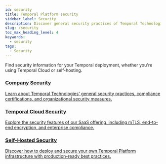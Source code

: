 ```yaml
---
id: security
title: Temporal Platform security
sidebar_label: Security
description: Discover general security practices of Temporal Technologies, SaaS security with Temporal Cloud, and how to self-host a secure Temporal Platform on our security pages.
slug: /security
toc_max_heading_level: 4
keywords:
  - security
tags:
  - Security
---
```


Find security information for your Temporal deployment, whether you're using Temporal Cloud or self-hosting.

<div className="pattern-grid">
  <a href="https://trust.temporal.io" className="pattern-card">
    <div className="pattern-content">
      <h3>Company Security</h3>
      <p>Learn about Temporal Technologies' general security practices, compliance certifications, and organizational security measures.</p>
    </div>
  </a>

<a href="/cloud/security" className="pattern-card">
    <div className="pattern-content">
      <h3>Temporal Cloud Security</h3>
      <p>Explore the security features of our SaaS offering, including mTLS, end-to-end encryption, and enterprise compliance.</p>
    </div>
  </a>

<a href="/self-hosted-guide/security" className="pattern-card">
    <div className="pattern-content">
      <h3>Self-Hosted Security</h3>
      <p>Discover how to deploy and secure your own Temporal Platform infrastructure with production-ready best practices.</p>
    </div>
  </a>
</div>

<style jsx>{`
  .security-cards-container {
    margin: 2rem 0;
  }

  .security-cards-grid {
    display: grid;
    grid-template-columns: repeat(auto-fit, minmax(300px, 1fr));
    gap: 2rem;
    margin-top: 2rem;
  }

  .security-card {
    background: linear-gradient(135deg, #ffffff 0%, #fafbfc 100%);
    border: 1px solid #e1e8ed;
    border-radius: 12px;
    padding: 2rem;
    transition: all 0.3s ease;
    box-shadow: 0 2px 8px rgba(0, 0, 0, 0.04);
    position: relative;
    overflow: hidden;
  }

  .security-card::before {
    content: '';
    position: absolute;
    top: 0;
    left: 0;
    right: 0;
    height: 4px;
    background: linear-gradient(90deg, #444ce7 0%, #b664ff 100%);
  }

  .security-card:hover {
    transform: translateY(-4px);
    box-shadow: 0 8px 24px rgba(68, 76, 231, 0.12);
    border-color: #444ce7;
  }

  .security-card-header h3 {
    margin: 0 0 0.5rem 0;
    font-size: 1.375rem;
    font-weight: 600;
    color: #1a1b23;
    line-height: 1.3;
  }

  .security-card-divider {
    width: 40px;
    height: 3px;
    background: linear-gradient(90deg, #444ce7 0%, #b664ff 100%);
    border-radius: 2px;
    margin-bottom: 1.5rem;
  }

  .security-card-body p {
    color: #5d6b7d;
    line-height: 1.6;
    margin-bottom: 1.5rem;
    font-size: 0.95rem;
  }

  .security-card-button {
    display: inline-flex;
    align-items: center;
    gap: 0.5rem;
    color: #444ce7;
    text-decoration: none;
    font-weight: 500;
    font-size: 0.95rem;
    transition: all 0.2s ease;
    padding: 0.5rem 0;
  }

  .security-card-button:hover {
    color: #3730a3;
    text-decoration: none;
    transform: translateX(2px);
  }

  .security-card-button svg {
    transition: transform 0.2s ease;
  }

  .security-card-button:hover svg {
    transform: translateX(2px);
  }

  @media (max-width: 768px) {
    .security-cards-grid {
      grid-template-columns: 1fr;
      gap: 1.5rem;
    }

    .security-card {
      padding: 1.5rem;
    }
  }
`}</style>

